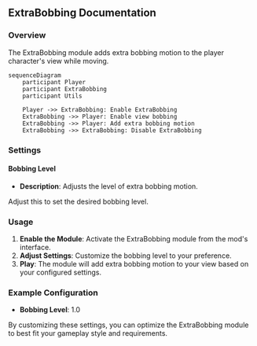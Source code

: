 
## ExtraBobbing Documentation

### Overview
The ExtraBobbing module adds extra bobbing motion to the player character's view while moving.

```mermaid
sequenceDiagram
    participant Player
    participant ExtraBobbing
    participant Utils

    Player ->> ExtraBobbing: Enable ExtraBobbing
    ExtraBobbing ->> Player: Enable view bobbing
    ExtraBobbing ->> Player: Add extra bobbing motion
    ExtraBobbing ->> ExtraBobbing: Disable ExtraBobbing
```

### Settings

#### Bobbing Level
- **Description**: Adjusts the level of extra bobbing motion.

<Callout type="default" emoji="️👾">
Adjust this to set the desired bobbing level.
</Callout>

### Usage
1. **Enable the Module**: Activate the ExtraBobbing module from the mod's interface.
2. **Adjust Settings**: Customize the bobbing level to your preference.
3. **Play**: The module will add extra bobbing motion to your view based on your configured settings.

### Example Configuration
- **Bobbing Level**: 1.0

By customizing these settings, you can optimize the ExtraBobbing module to best fit your gameplay style and requirements.